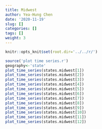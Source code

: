 ```yaml
---
title: Midwest
author: Yea-Hung Chen
date: '2020-11-19'
slug: []
categories: []
tags: [] 
weight: 3
---
```


```r
knitr::opts_knit$set(root.dir='../../r/')
```

```r
source('plot time series.r')
geography<-'state'
plot_time_series(states.midwest[1])  
plot_time_series(states.midwest[2]) 
plot_time_series(states.midwest[3]) 
plot_time_series(states.midwest[4]) 
plot_time_series(states.midwest[5]) 
plot_time_series(states.midwest[6]) 
plot_time_series(states.midwest[7]) 
plot_time_series(states.midwest[8]) 
plot_time_series(states.midwest[9]) 
plot_time_series(states.midwest[10]) 
plot_time_series(states.midwest[11]) 
plot_time_series(states.midwest[12]) 
```